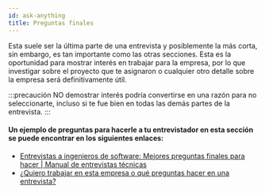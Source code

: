 ```yaml
---
id: ask-anything
title: Preguntas finales
---
```


Esta suele ser la última parte de una entrevista y posiblemente la más corta, sin embargo,
es tan importante como las otras secciones. Esta es la oportunidad para mostrar interés
en trabajar para la empresa, por lo que investigar sobre el proyecto que te asignaron
o cualquier otro detalle sobre la empresa será definitivamente útil.

:::precaución
NO demostrar interés podría convertirse en una razón para no seleccionarte, incluso si te fue bien en
todas las demás partes de la entrevista.
:::

#### Un ejemplo de preguntas para hacerle a tu entrevistador en esta sección se puede encontrar en los siguientes enlaces:

- [Entrevistas a ingenieros de software: Mejores preguntas finales para hacer | Manual de entrevistas técnicas](https://www.techinterviewhandbook.org/final-questions/)
- [¿Quiero trabajar en esta empresa o qué preguntas hacer en una entrevista?](https://dev.to/ice_lenor/do-i-want-to-work-in-this-company-or-what-questions-to-ask-on-an-interview-7po)

